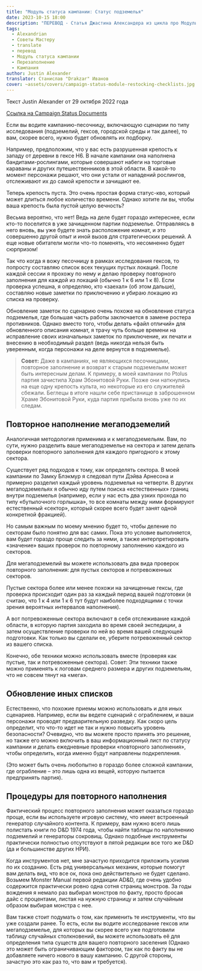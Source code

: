 ```yaml
---
title: "Модуль статуса кампании: Статус подземелья"
date: 2023-10-15 18:00
description: "ПЕРЕВОД - Статья Джастина Александера из цикла про Модуль статуса кампании посвященная перезаполнению и обновлению локаций (подземелий) #alexandrian #translate #dnd5e #campaign #gmtips"
tags:
  - Alexandrian
  - Советы Мастеру
  - translate
  - перевод
  - Модуль статуса кампании
  - Перезаполнение
  - Кампания
author: Justin Alexander
translator: Станислав "Drakzar" Иванов
cover: ~assets/covers/campaign-status-module-restocking-checklists.jpg
---
```

Текст Justin Alexander от 29 октября 2022 года
 
[Ссылка на Campaign Status Documents](/post/translate/alexandrian-smart-prep-4-campaign-status-documents)

Если вы водите кампанию-песочницу, включающую сценарии по типу исследования (подземелий, гексов, городской среды и так далее), то вам, скорее всего, нужно будет обновлять их подборку.

Например, предположим, что у вас есть разрушенная крепость к западу от деревни в гексе H6. В начале кампании она наполнена бандитами-рослингами, которые совершают набеги на торговые караваны и других путешественников в этой области. В какой-то момент персонажи решают, что они устали от нападений рослингов, отслеживают их до самой крепости и зачищают ее.

Теперь крепость пуста. Это очень простая форма статус-кво, который может длиться любое количество времени. Однако хотите ли вы, чтобы ваша крепость была пустой целую вечность?

Весьма вероятно, что нет! Ведь на деле будет гораздо интереснее, если кто-то поселится в уже зачищенном партии подземелье. Отправляясь в него вновь, вы уже будете знать расположение комнат, и это совершенно другой опыт и иной вызов для стратегических решений. А еще новые обитатели могли что-то поменять, что несомненно будет сюрпризом!

Так что когда я вожу песочницу в рамках исследования гексов, то попросту составляю список всех текущих пустых локаций. После каждой сессии я прохожу по нему и делаю проверку повторного заполнения для каждой из локаций (обычно 1 к 6 или 1 к 8). Если проверка успешна, я определяю, кто «заехал» (об этом дальше), составляю новые заметки по приключению и убираю локацию из списка на проверку.

Обновление заметок по сценарию очень похоже на обновление статуса подземелья, где большая часть работы заключается в замене ростера противников. Однако вместо того, чтобы делать «файл отличий» для обновленного описания комнат, я трачу чуть больше времени на исправление своих изначальных заметок по приключение, их печати и внесению в необходимый раздел (ведь никогда нельзя быть уверенным, когда персонажи на деле вернутся в подземелье).

>**Совет:** Даже в кампаниях, не являющихся песочницами, повторное заполнение и возврат к старым подземельям может быть интересным делам. К примеру, в моей кампании по Ptolus партия зачистила Храм Эбонитовой Руки. Позже они наткнулись на еще одну крепость культа, но некоторые из его служителей сбежали. Беглецы в итоге нашли себе пристанище в заброшенном Храме Эбонитовой Руки, куда партия прибыла вновь уже по их следам.

## Повторное наполнение мегаподземелий

Аналогичная методология применима и к мегаподземельям. Вам, по сути, нужно разделить ваше мегаподземелье на сектора и затем делать проверки повторного заполнения для каждого пригодного к этому сектора.

Существует ряд подходов к тому, как определять сектора. В моей кампании по Замку Блэкмур я следовал пути Дэйва Арнесона и примерно разделил каждый уровень подземелья на четверти. В других мегаподземельях я обычно иду путем поиска «естественных» границ внутри подземелья (например, если у нас есть два узких прохода по типу «бутылочного горлышка», то все комнаты между ними формируют естественный «сектор», который скорее всего будет занят одной конкретной фракцией). 

Но самым важным по моему мнению будет то, чтобы деление по секторам было понятно для вас самих. Пока это условие выполняется, вам будет гораздо проще следить за ними, а также интерпретировать «значение» ваших проверок по повторному заполнению каждого из секторов.

Для мегаподземелий вы можете использовать два вида проверок повторного заполнения: для пустых секторов и потревоженных секторов.

Пустые сектора более или менее похожи на зачищенные гексы, где проверка происходит один раз за каждый период вашей подготовки (я считаю, что 1 к 4 или 1 к 6 тут будут наиболее подходящими с точки зрения вероятных интервалов наполнения).

А вот потревоженные сектора включают в себя отслеживание каждой области, в которую партия заходила во время своей экспедиции, а затем осуществление проверки по ней во время вашей следующей подготовки. Как только вы сделали ее, уберите потревоженный сектор из вашего списка.

Конечно, обе техники можно использовать вместе (проверяя как пустые, так и потревоженные сектора).
Совет: Эти техники также можно применять к логовам среднего размера и других подземельям, что не совсем тянут на «мега».

## Обновление иных списков

Естественно, что похожие приемы можно использовать и для иных сценариев.
Например, если вы ведете сценарий с ограблением, и ваши персонажи проводят предварительную разведку. Как скоро цель определит, что что-то идет не так и нужно повысить уровень безопасности? Очевидно, что вы можете просто принять это решение, но также его можно включить в ваш информационный лист по статусу кампании и делать ежедневные проверки «повторного заполнения», чтобы определить, когда именно будут направлены подкрепления.

(Это может быть очень любопытно в гораздо более сложной кампании, где ограбление – это лишь одна из вещей, которую пытается предпринять партия).

## Процедуры для повторного наполнения

Фактический процесс повторного заполнения может оказаться гораздо проще, если вы используете игровую систему, что имеет встроенный генератор случайного контента. К примеру, вам нужно всего лишь полистать книги по D&D 1974 года, чтобы найти таблицы по наполнению подземелий и генераторы сокровищ. Однако подобные инструменты практически полностью отсутствуют в пятой редакции все того же D&D (да и большинстве других НРИ).

Когда инструментов нет, мне зачастую приходится приложить усилия по их созданию. Есть ряд универсальных механик, которые помогут вам делать вид, что все ок, пока оно действительно не будет сделано. Возьмем Monster Manual первой редакции AD&D, где очень удобно содержится практически ровно одна сотня страниц монстров. За годы вождения я немало раз выбирал монстров по факту, просто бросая дайс с процентами, листая на нужную страницу и затем случайным образом выбирая монстра с нее.

Вам также стоит подумать о том, как применить те инструменты, что вы уже создали ранее. То есть, если вы водите исследование гексов или мегаподземелье, для которых вы скорее всего уже подготовили таблицу случайных столкновений, вы можете использовать её для определения типа существ для вашего повторного заселения (Однако это может быть ограничивающим фактором, так как по факту вы не добавляете ничего нового в вашу кампанию. С другой стороны, зачастую это как раз то, что вам и требуется).
